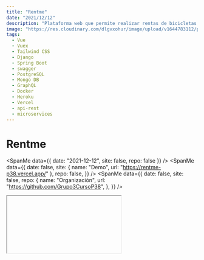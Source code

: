 ```yaml
---
title: "Rentme"
date: "2021/12/12"
description: "Plataforma web que permite realizar rentas de bicicletas o patinetas de una forma fácil y amigable."
image: "https://res.cloudinary.com/dlgvxohur/image/upload/v1644783112/proyectos/rentme/uptcpqsd2vl98aonf7i2.jpg"
tags:
  - Vue
  - Vuex
  - Tailwind CSS
  - Django
  - Spring Boot
  - swagger
  - PostgreSQL
  - Mongo DB
  - GraphQL
  - Docker
  - Heroku
  - Vercel
  - api-rest
  - microservices
---
```


# Rentme

<section className="flex items-center">

<SpanMe data={{ date: "2021-12-12", site: false, repo: false }} />
<SpanMe
  data={{
    date: false,
    site: { name: "Demo", url: "https://rentme-p38.vercel.app/" },
    repo: false,
  }}
/>
<SpanMe
  data={{
    date: false,
    site: false,
    repo: {
      name: "Organización",
      url: "https://github.com/Grupo3CursoP38",
    },
  }}
/>

</section>

<Iframe srcMe="https://www.youtube.com/embed/CwXXUdfOAdg" />

Proyecto desarrollado por <a href="https://www.linkedin.com/in/g1alexander/" target="_blank" rel="noreferrer">Alexander Granados</a>, <a href="https://interacpedia.com/user/santiago-meneses-1" target="_blank" rel="noreferrer">Santiago Meneses</a> y <a href="https://interacpedia.com/user/andres-felipe-aldana-salinas" target="_blank" rel="noreferrer">Andrés Felipe Aldana</a>.

### Tecnologías empleadas:

<section>

<div className="my-5">
  
<Skills
  skills={[
    {
      id: 1,
      name: "VUE.JS",
      color: "4FC08D",
      logo: "vuedotjs",
      logoColor: "ffffff",
    },
    {
      id: 2,
      name: "TAILWIND",
      color: "38B2AC",
      logo: "Tailwind-CSS",
      logoColor: "ffffff",
    },
    {
      id: 3,
      name: "Spring",
      color: "6DB33F",
      logo: "Spring",
      logoColor: "ffffff",
    },
    {
      id: 4,
      name: "Django",
      color: "092E20",
      logo: "Django",
      logoColor: "ffffff",
    },
  ]}
/>

</div>

<div className="my-5">

<Skills
  skills={[
    {
      id: 5,
      name: "Swagger",
      color: "85EA2D",
      logo: "Swagger",
      logoColor: "ffffff",
    },
    {
      id: 6,
      name: "PostgreSQL",
      color: "4169E1",
      logo: "PostgreSQL",
      logoColor: "ffffff",
    },
    {
      id: 7,
      name: "MongoDB",
      color: "47A248",
      logo: "MongoDB",
      logoColor: "ffffff",
    },
    {
      id: 8,
      name: "GRAPHQL",
      color: "E10098",
      logo: "GraphQl",
      logoColor: "ffffff",
    },
  ]}
/>

</div>

<div className="my-5">

<Skills
  skills={[
    {
      id: 9,
      name: "POSTMAN",
      color: "FF6C37",
      logo: "Postman",
      logoColor: "ffffff",
    },
    {
      id: 10,
      name: "Docker",
      color: "2496ed",
      logo: "Docker",
      logoColor: "ffffff",
    },
    {
      id: 11,
      name: "Heroku",
      color: "430098",
      logo: "Heroku",
      logoColor: "ffffff",
    },
    {
      id: 12,
      name: "VERCEL",
      color: "000000",
      logo: "Vercel",
      logoColor: "ffffff",
    },
  ]}
/>

</div>

</section>

<br />

<ImageMe
  src="https://res.cloudinary.com/dlgvxohur/image/upload/v1648331783/proyectos/rentme/wtyycehpxz8rpm1pa8gd.png"
  alt="portada-rentme"
/>
